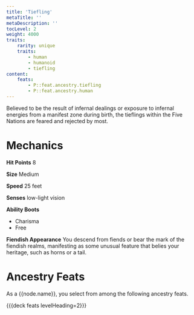 ```yaml
---
title: 'Tiefling'
metaTitle: ''
metaDescription: ''
tocLevel: 2
weight: 4000
traits:
    rarity: unique
    traits:
        - human
        - humanoid
        - tiefling
content:
    feats:
        - P::feat.ancestry.tiefling
        - P::feat.ancestry.human
---
```


Believed to be the result of infernal dealings or exposure to infernal energies from a manifest zone during birth, the tieflings within the Five Nations are feared and rejected by most.

# Mechanics

**Hit Points** 8

**Size** Medium

**Speed** 25 feet

**Senses** low-light vision

**Ability Boots**

-   Charisma
-   Free

**Fiendish Appearance** You descend from fiends or bear the mark of the fiendish realms, manifesting as some unusual feature that belies your heritage, such as horns or a tail.

# Ancestry Feats

As a {{node.name}}, you select from among the following ancestry feats.

{{{deck feats levelHeading=2}}}
